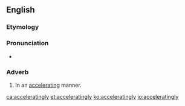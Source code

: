 ==English==

===Etymology===
{{suffix|accelerating|ly|lang=en}}

===Pronunciation===
* {{a|US}} {{IPA|/æk.ˈsɛl.ə.ˈɹeɪt.ɪŋ.li/|lang=en}}

===Adverb===
{{en-adv}}

# In an [[accelerating]] manner.

[[ca:acceleratingly]]
[[et:acceleratingly]]
[[ko:acceleratingly]]
[[io:acceleratingly]]